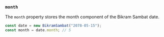 ### `month`

The `month` property stores the month component of the Bikram Sambat date.

```jsx
const date = new BikramSambat("2078-05-15");
const month = date.month; // 5
```
